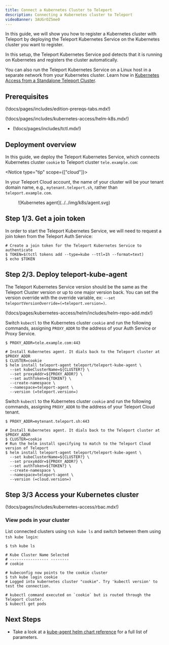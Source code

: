```yaml
---
title: Connect a Kubernetes Cluster to Teleport
description: Connecting a Kubernetes cluster to Teleport
videoBanner: 3AUGrOZ5me0
---
```


In this guide, we will show you how to register a Kubernetes cluster with
Teleport by deploying the Teleport Kubernetes Service on the Kubernetes cluster
you want to register.

In this setup, the Teleport Kubernetes Service pod detects that it is running on
Kubernetes and registers the cluster automatically.

<Notice type="tip">

You can also run the Teleport Kubernetes Service on a Linux host in a separate
network from your Kubernetes cluster. Learn how in [Kubernetes Access from a
Standalone Teleport Cluster](./register-clusters/static-kubeconfig.mdx).

</Notice>

## Prerequisites

(!docs/pages/includes/edition-prereqs-tabs.mdx!)

(!docs/pages/includes/kubernetes-access/helm-k8s.mdx!)

- (!docs/pages/includes/tctl.mdx!)

## Deployment overview

In this guide, we deploy the Teleport Kubernetes Service, which connects
Kubernetes cluster `cookie` to Teleport cluster `tele.example.com`:

<Notice type="tip" scope={["cloud"]}>

In your Teleport Cloud account, the name of your cluster will be your tenant
domain name, e.g., `mytenant.teleport.sh`, rather than `teleport.example.com`.

</Notice>

<Figure align="left" bordered caption="Kubernetes Service dialing back to the Teleport cluster">
  ![Kubernetes agent](../../img/k8s/agent.svg)
</Figure>

## Step 1/3. Get a join token

In order to start the Teleport Kubernetes Service, we will need to request a
join token from the Teleport Auth Service:

```code
# Create a join token for the Teleport Kubernetes Service to authenticate
$ TOKEN=$(tctl tokens add --type=kube --ttl=1h --format=text)
$ echo $TOKEN
```

## Step 2/3. Deploy teleport-kube-agent

<Notice type="tip" >

The Teleport Kubernetes Service version should be the same as the Teleport Cluster version
or up to one major version back. You can set the version override with the override variable, ex: `--set teleportVersionOverride=(=teleport.version=)`.

</Notice>

(!docs/pages/kubernetes-access/helm/includes/helm-repo-add.mdx!)

<Tabs>
<TabItem scope={["oss", "enterprise"]} label="Self-Hosted">

Switch `kubectl` to the Kubernetes cluster `cookie` and run the following
commands, assigning `PROXY_ADDR` to the address of your Auth Service or Proxy
Service.

```code
$ PROXY_ADDR=tele.example.com:443

# Install Kubernetes agent. It dials back to the Teleport cluster at $PROXY_ADDR
$ CLUSTER=cookie
$ helm install teleport-agent teleport/teleport-kube-agent \
  --set kubeClusterName=${CLUSTER?} \
  --set proxyAddr=${PROXY_ADDR?} \
  --set authToken=${TOKEN?} \
  --create-namespace \
  --namespace=teleport-agent \
  --version (=teleport.version=)
```

</TabItem>
<TabItem scope={["cloud"]} label="Teleport Cloud">

Switch `kubectl` to the Kubernetes cluster `cookie` and run the following
commands, assigning `PROXY_ADDR` to the address of your Teleport Cloud tenant.

```code
$ PROXY_ADDR=mytenant.teleport.sh:443

# Install Kubernetes agent. It dials back to the Teleport cluster at $PROXY_ADDR
$ CLUSTER=cookie
# Run the helm install specifying to match to the Teleport Cloud version of Teleport
$ helm install teleport-agent teleport/teleport-kube-agent \
  --set kubeClusterName=${CLUSTER?} \
  --set proxyAddr=${PROXY_ADDR?} \
  --set authToken=${TOKEN?} \
  --create-namespace \
  --namespace=teleport-agent \
  --version (=cloud.version=)
```

</TabItem>
</Tabs>

## Step 3/3 Access your Kubernetes cluster

(!docs/pages/includes/kubernetes-access/rbac.mdx!)

### View pods in your cluster

List connected clusters using `tsh kube ls` and switch between
them using `tsh kube login`:

```code
$ tsh kube ls

# Kube Cluster Name Selected
# ----------------- --------
# cookie

# kubeconfig now points to the cookie cluster
$ tsh kube login cookie
# Logged into kubernetes cluster "cookie". Try 'kubectl version' to test the connection.

# kubectl command executed on `cookie` but is routed through the Teleport cluster.
$ kubectl get pods
```

## Next Steps

- Take a look at a [kube-agent helm chart reference](../reference/helm-reference/teleport-kube-agent.mdx) for a full list of parameters.
